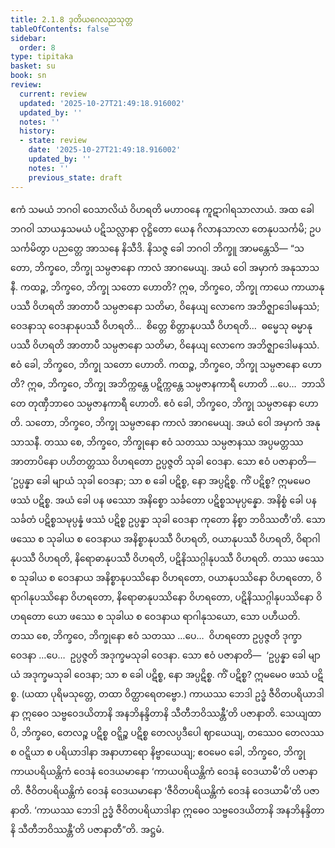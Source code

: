```yaml
---
title: 2.1.8 ဒုတိယဂေလညသုတ္တ
tableOfContents: false
sidebar:
  order: 8
type: tipitaka
basket: su
book: sn
review:
  current: review
  updated: '2025-10-27T21:49:18.916002'
  updated_by: ''
  notes: ''
  history:
  - state: review
    date: '2025-10-27T21:49:18.916002'
    updated_by: ''
    notes: ''
    previous_state: draft
---
```



<ReviewStatus review={frontmatter.review} showDetails={true} />

<HypothesisAnnotation frontmatter={frontmatter} />

<DynamicBreadcrumb />

<Division number="256" book="sn" e="ch" v="18" p="318">

<Paragraph number="1135" book="sn">
ဧကံ သမယံ ဘဂဝါ ဝေသာလိယံ ဝိဟရတိ မဟာဝနေ ကူဋာဂါရသာလာယံ. အထ ခေါ ဘဂဝါ သာယနှသမယံ ပဋိသလ္လာနာ ဝုဋ္ဌိတော ယေန ဂိလာနသာလာ တေနုပသင်္ကမိ; ဥပသင်္ကမိတွာ ပညတ္တေ အာသနေ နိသီဒိ. နိသဇ္ဇ ခေါ ဘဂဝါ ဘိက္ခူ အာမန္တေသိ—
</Paragraph>

<Paragraph number="1136" book="sn">
“သတော, ဘိက္ခဝေ, ဘိက္ခု သမ္ပဇာနော ကာလံ အာဂမေယျ. အယံ ဝေါ အမှာကံ အနုသာသနီ.
</Paragraph>

<Paragraph number="1137" book="sn">
ကထဉ္စ, ဘိက္ခဝေ, ဘိက္ခု သတော ဟောတိ? ဣဓ, ဘိက္ခဝေ, ဘိက္ခု ကာယေ ကာယာနုပဿီ ဝိဟရတိ အာတာပီ သမ္ပဇာနော သတိမာ, ဝိနေယျ လောကေ အဘိဇ္ဈာဒေါမနဿံ; ဝေဒနာသု ဝေဒနာနုပဿီ ဝိဟရတိ…  စိတ္တေ စိတ္တာနုပဿီ ဝိဟရတိ…  ဓမ္မေသု ဓမ္မာနုပဿီ ဝိဟရတိ အာတာပီ သမ္ပဇာနော သတိမာ, ဝိနေယျ လောကေ အဘိဇ္ဈာဒေါမနဿံ. ဧဝံ ခေါ, ဘိက္ခဝေ, ဘိက္ခု သတော ဟောတိ.
</Paragraph>

<Paragraph number="1138" book="sn">
ကထဉ္စ, ဘိက္ခဝေ, ဘိက္ခု သမ္ပဇာနော ဟောတိ? ဣဓ, ဘိက္ခဝေ, ဘိက္ခု အဘိက္ကန္တေ ပဋိက္ကန္တေ သမ္ပဇာနကာရီ ဟောတိ …ပေ…  ဘာသိတေ တုဏှီဘာဝေ သမ္ပဇာနကာရီ ဟောတိ. ဧဝံ ခေါ, ဘိက္ခဝေ, ဘိက္ခု သမ္ပဇာနော ဟောတိ. သတော, ဘိက္ခဝေ, ဘိက္ခု သမ္ပဇာနော ကာလံ အာဂမေယျ. အယံ ဝေါ အမှာကံ အနုသာသနီ.
</Paragraph>

<Paragraph number="1139" book="sn">
တဿ စေ, ဘိက္ခဝေ, ဘိက္ခုနော ဧဝံ သတဿ သမ္ပဇာနဿ အပ္ပမတ္တဿ အာတာပိနော ပဟိတတ္တဿ ဝိဟရတော ဥပ္ပဇ္ဇတိ သုခါ ဝေဒနာ. သော ဧဝံ ပဇာနာတိ—  ‘ဥပ္ပန္နာ ခေါ မျာယံ သုခါ ဝေဒနာ; သာ စ ခေါ ပဋိစ္စ, နော အပ္ပဋိစ္စ. ကိံ ပဋိစ္စ? ဣမမေဝ ဖဿံ ပဋိစ္စ. အယံ ခေါ ပန ဖဿော အနိစ္စော သင်္ခတော ပဋိစ္စသမုပ္ပန္နော. အနိစ္စံ ခေါ ပန သင်္ခတံ ပဋိစ္စသမုပ္ပန္နံ ဖဿံ ပဋိစ္စ ဥပ္ပန္နာ သုခါ ဝေဒနာ ကုတော နိစ္စာ ဘဝိဿတီ’တိ. သော ဖဿေ စ သုခါယ စ ဝေဒနာယ အနိစ္စာနုပဿီ ဝိဟရတိ, ဝယာနုပဿီ ဝိဟရတိ, ဝိရာဂါနုပဿီ ဝိဟရတိ, နိရောဓာနုပဿီ ဝိဟရတိ, ပဋိနိဿဂ္ဂါနုပဿီ ဝိဟရတိ. တဿ ဖဿေ စ သုခါယ စ ဝေဒနာယ အနိစ္စာနုပဿိနော ဝိဟရတော, ဝယာနုပဿိနော ဝိဟရတော, ဝိရာဂါနုပဿိနော ဝိဟရတော, နိရောဓာနုပဿိနော ဝိဟရတော, ပဋိနိဿဂ္ဂါနုပဿိနော ဝိဟရတော ယော ဖဿေ စ သုခါယ စ ဝေဒနာယ ရာဂါနုသယော, သော ပဟီယတိ.
</Paragraph>

<Paragraph number="1140" book="sn">
တဿ စေ, ဘိက္ခဝေ, ဘိက္ခုနော ဧဝံ သတဿ …ပေ…  ဝိဟရတော ဥပ္ပဇ္ဇတိ ဒုက္ခာ ဝေဒနာ …ပေ…  ဥပ္ပဇ္ဇတိ အဒုက္ခမသုခါ ဝေဒနာ. သော ဧဝံ ပဇာနာတိ—  ‘ဥပ္ပန္နာ ခေါ မျာယံ အဒုက္ခမသုခါ ဝေဒနာ; သာ စ ခေါ ပဋိစ္စ, နော အပ္ပဋိစ္စ. ကိံ ပဋိစ္စ? ဣမမေဝ ဖဿံ ပဋိစ္စ. (ယထာ ပုရိမသုတ္တေ, တထာ ဝိတ္ထာရေတဗ္ဗော.) ကာယဿ ဘေဒါ ဥဒ္ဓံ ဇီဝိတပရိယာဒါနာ ဣဓေဝ သဗ္ဗဝေဒယိတာနိ အနဘိနန္ဒိတာနိ သီတီဘဝိဿန္တီ’တိ ပဇာနာတိ.
</Paragraph>

<Paragraph number="1141" book="sn">
သေယျထာပိ, ဘိက္ခဝေ, တေလဉ္စ ပဋိစ္စ ဝဋ္ဋိဉ္စ ပဋိစ္စ တေလပ္ပဒီပေါ ဈာယေယျ, တဿေဝ တေလဿ စ ဝဋ္ဋိယာ စ ပရိယာဒါနာ အနာဟာရော နိဗ္ဗာယေယျ; ဧဝမေဝ ခေါ, ဘိက္ခဝေ, ဘိက္ခု ကာယပရိယန္တိကံ ဝေဒနံ ဝေဒယမာနော ‘ကာယပရိယန္တိကံ ဝေဒနံ ဝေဒယာမီ’တိ ပဇာနာတိ. ဇီဝိတပရိယန္တိကံ ဝေဒနံ ဝေဒယမာနော ‘ဇီဝိတပရိယန္တိကံ ဝေဒနံ ဝေဒယာမီ’တိ ပဇာနာတိ. ‘ကာယဿ ဘေဒါ ဥဒ္ဓံ ဇီဝိတပရိယာဒါနာ ဣဓေဝ သဗ္ဗဝေဒယိတာနိ အနဘိနန္ဒိတာနိ သီတီဘဝိဿန္တီ’တိ ပဇာနာတီ”တိ.

</Paragraph>
</Division>

<Paragraph number="1142" type="center" book="sn">
အဋ္ဌမံ.
</Paragraph>